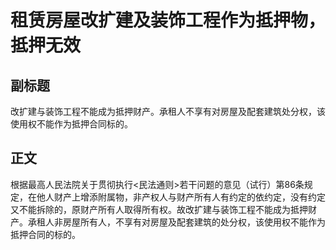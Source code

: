 # 租赁房屋改扩建及装饰工程作为抵押物，抵押无效
## 副标题
改扩建与装饰工程不能成为抵押财产。承租人不享有对房屋及配套建筑处分权，该使用权不能作为抵押合同标的。
## 正文
根据最高人民法院关于贯彻执行<民法通则>若干问题的意见（试行）第86条规定，在他人财产上增添附属物，非产权人与财产所有人有约定的依约定，没有约定又不能拆除的，原财产所有人取得所有权。故改扩建与装饰工程不能成为抵押财产。承租人非房屋所有人，不享有对房屋及配套建筑的处分权，该使用权不能作为抵押合同的标的。